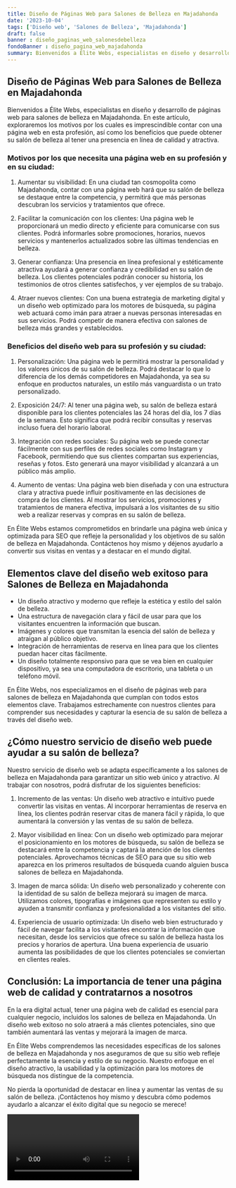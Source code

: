 ```yaml
---
title: Diseño de Páginas Web para Salones de Belleza en Majadahonda
date: '2023-10-04'
tags: ['Diseño web', 'Salones de Belleza', 'Majadahonda']
draft: false
banner : diseño_paginas_web_salonesdebelleza
fondoBanner : diseño_pagina_web_majadahonda
summary: Bienvenidos a Élite Webs, especialistas en diseño y desarrollo de páginas web para salones de belleza en Majadahonda. En este artículo, exploraremos los motivos por los cuales es imprescindible contar con una página web en esta profesión, así como los beneficios que puede obtener su salón de belleza al tener una presencia en línea de calidad y atractiva.
---
```


## Diseño de Páginas Web para Salones de Belleza en Majadahonda

Bienvenidos a Élite Webs, especialistas en diseño y desarrollo de páginas web para salones de belleza en Majadahonda. En este artículo, exploraremos los motivos por los cuales es imprescindible contar con una página web en esta profesión, así como los beneficios que puede obtener su salón de belleza al tener una presencia en línea de calidad y atractiva.

### Motivos por los que necesita una página web en su profesión y en su ciudad:

1. Aumentar su visibilidad: En una ciudad tan cosmopolita como Majadahonda, contar con una página web hará que su salón de belleza se destaque entre la competencia, y permitirá que más personas descubran los servicios y tratamientos que ofrece.

2. Facilitar la comunicación con los clientes: Una página web le proporcionará un medio directo y eficiente para comunicarse con sus clientes. Podrá informarles sobre promociones, horarios, nuevos servicios y mantenerlos actualizados sobre las últimas tendencias en belleza.

3. Generar confianza: Una presencia en línea profesional y estéticamente atractiva ayudará a generar confianza y credibilidad en su salón de belleza. Los clientes potenciales podrán conocer su historia, los testimonios de otros clientes satisfechos, y ver ejemplos de su trabajo.

4. Atraer nuevos clientes: Con una buena estrategia de marketing digital y un diseño web optimizado para los motores de búsqueda, su página web actuará como imán para atraer a nuevas personas interesadas en sus servicios. Podrá competir de manera efectiva con salones de belleza más grandes y establecidos.

### Beneficios del diseño web para su profesión y su ciudad:

1. Personalización: Una página web le permitirá mostrar la personalidad y los valores únicos de su salón de belleza. Podrá destacar lo que lo diferencia de los demás competidores en Majadahonda, ya sea su enfoque en productos naturales, un estilo más vanguardista o un trato personalizado.

2. Exposición 24/7: Al tener una página web, su salón de belleza estará disponible para los clientes potenciales las 24 horas del día, los 7 días de la semana. Esto significa que podrá recibir consultas y reservas incluso fuera del horario laboral.

3. Integración con redes sociales: Su página web se puede conectar fácilmente con sus perfiles de redes sociales como Instagram y Facebook, permitiendo que sus clientes compartan sus experiencias, reseñas y fotos. Esto generará una mayor visibilidad y alcanzará a un público más amplio.

4. Aumento de ventas: Una página web bien diseñada y con una estructura clara y atractiva puede influir positivamente en las decisiones de compra de los clientes. Al mostrar los servicios, promociones y tratamientos de manera efectiva, impulsará a los visitantes de su sitio web a realizar reservas y compras en su salón de belleza.

En Élite Webs estamos comprometidos en brindarle una página web única y optimizada para SEO que refleje la personalidad y los objetivos de su salón de belleza en Majadahonda. Contáctenos hoy mismo y déjenos ayudarlo a convertir sus visitas en ventas y a destacar en el mundo digital.

<GifSeo />

<Cta />

## Elementos clave del diseño web exitoso para Salones de Belleza en Majadahonda

- Un diseño atractivo y moderno que refleje la estética y estilo del salón de belleza.
- Una estructura de navegación clara y fácil de usar para que los visitantes encuentren la información que buscan.
- Imágenes y colores que transmitan la esencia del salón de belleza y atraigan al público objetivo.
- Integración de herramientas de reserva en línea para que los clientes puedan hacer citas fácilmente.
- Un diseño totalmente responsivo para que se vea bien en cualquier dispositivo, ya sea una computadora de escritorio, una tableta o un teléfono móvil.

En Élite Webs, nos especializamos en el diseño de páginas web para salones de belleza en Majadahonda que cumplan con todos estos elementos clave. Trabajamos estrechamente con nuestros clientes para comprender sus necesidades y capturar la esencia de su salón de belleza a través del diseño web. 

## ¿Cómo nuestro servicio de diseño web puede ayudar a su salón de belleza?

Nuestro servicio de diseño web se adapta específicamente a los salones de belleza en Majadahonda para garantizar un sitio web único y atractivo. Al trabajar con nosotros, podrá disfrutar de los siguientes beneficios:

1. Incremento de las ventas: Un diseño web atractivo e intuitivo puede convertir las visitas en ventas. Al incorporar herramientas de reserva en línea, los clientes podrán reservar citas de manera fácil y rápida, lo que aumentará la conversión y las ventas de su salón de belleza.

2. Mayor visibilidad en línea: Con un diseño web optimizado para mejorar el posicionamiento en los motores de búsqueda, su salón de belleza se destacará entre la competencia y captará la atención de los clientes potenciales. Aprovechamos técnicas de SEO para que su sitio web aparezca en los primeros resultados de búsqueda cuando alguien busca salones de belleza en Majadahonda.

3. Imagen de marca sólida: Un diseño web personalizado y coherente con la identidad de su salón de belleza mejorará su imagen de marca. Utilizamos colores, tipografías e imágenes que representen su estilo y ayuden a transmitir confianza y profesionalidad a los visitantes del sitio.

4. Experiencia de usuario optimizada: Un diseño web bien estructurado y fácil de navegar facilita a los visitantes encontrar la información que necesitan, desde los servicios que ofrece su salón de belleza hasta los precios y horarios de apertura. Una buena experiencia de usuario aumenta las posibilidades de que los clientes potenciales se conviertan en clientes reales.

## Conclusión: La importancia de tener una página web de calidad y contratarnos a nosotros

En la era digital actual, tener una página web de calidad es esencial para cualquier negocio, incluidos los salones de belleza en Majadahonda. Un diseño web exitoso no solo atraerá a más clientes potenciales, sino que también aumentará las ventas y mejorará la imagen de marca.

En Élite Webs comprendemos las necesidades específicas de los salones de belleza en Majadahonda y nos aseguramos de que su sitio web refleje perfectamente la esencia y estilo de su negocio. Nuestro enfoque en el diseño atractivo, la usabilidad y la optimización para los motores de búsqueda nos distingue de la competencia.

No pierda la oportunidad de destacar en línea y aumentar las ventas de su salón de belleza. ¡Contáctenos hoy mismo y descubra cómo podemos ayudarlo a alcanzar el éxito digital que su negocio se merece!

<Video />

<CtaBot job='Salones de Belleza' city='Majadahonda'/>

<Gmaps query='Majadahonda+españa+maps' />